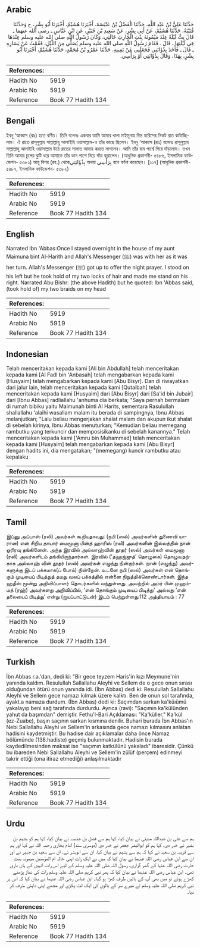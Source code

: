 ## Arabic


<div dir="rtl" lang="ar" style={{fontSize:'larger',backgroundColor:'#f8f9fa',padding:20}}>
حَدَّثَنَا عَلِيُّ بْنُ عَبْدِ اللَّهِ، حَدَّثَنَا الْفَضْلُ بْنُ عَنْبَسَةَ، أَخْبَرَنَا هُشَيْمٌ، أَخْبَرَنَا أَبُو بِشْرٍ، ح وَحَدَّثَنَا قُتَيْبَةُ، حَدَّثَنَا هُشَيْمٌ، عَنْ أَبِي بِشْرٍ، عَنْ سَعِيدِ بْنِ جُبَيْرٍ، عَنِ ابْنِ عَبَّاسٍ ـ رضى الله عنهما ـ قَالَ بِتُّ لَيْلَةً عِنْدَ مَيْمُونَةَ بِنْتِ الْحَارِثِ خَالَتِي، وَكَانَ رَسُولُ اللَّهِ صلى الله عليه وسلم عِنْدَهَا فِي لَيْلَتِهَا ـ قَالَ ـ فَقَامَ رَسُولُ اللَّهِ صلى الله عليه وسلم يُصَلِّي مِنَ اللَّيْلِ، فَقُمْتُ عَنْ يَسَارِهِ ـ قَالَ ـ فَأَخَذَ بِذُؤَابَتِي فَجَعَلَنِي عَنْ يَمِينِهِ‏.‏ حَدَّثَنَا عَمْرُو بْنُ مُحَمَّدٍ، حَدَّثَنَا هُشَيْمٌ، أَخْبَرَنَا أَبُو بِشْرٍ، بِهَذَا، وَقَالَ بِذُؤَابَتِي أَوْ بِرَأْسِي‏.‏
</div>
<div style={{backgroundColor:'#f8f9fa',padding:20, marginBottom: 10}}><table> <thead> <tr> <th>References:</th> <th></th> </tr> </thead> <tbody><tr><td>Hadith No</td><td>5919</td></tr><tr><td>Arabic No</td><td>5919</td></tr><tr><td>Reference</td><td>Book 77 Hadith 134</td></tr></tbody></table></div>

## Bengali


<div dir="ltr" lang="bn" style={{fontSize:'larger',backgroundColor:'#f8f9fa',padding:20}}>
ইবনু ‘আব্বাস (রাঃ) হতে বর্ণিত। তিনি বলেনঃ একবার আমি আমার খালা মাইমূনাহ বিন্ত হারিসের নিকট রাত কাটাচ্ছিলাম। ঐ রাতে রাসূলুল্লাহ সাল্লাল্লাহু আলাইহি ওয়াসাল্লাম-ও তাঁর কাছে ছিলেন। ইবনু ‘আব্বাস (রাঃ) বলেনঃ রাসূলুল্লাহ সাল্লাল্লাহু আলাইহি ওয়াসাল্লাম উঠে রাতের সালাত আদায় করতে লাগলেন। আমি তাঁর বাম পার্শ্বে গিয়ে দাঁড়ালাম। তখন তিনি আমার চুলের ঝুটি ধরে আমাকে তাঁর ডান পাশে নিয়ে দাঁড় করালেন। (আধুনিক প্রকাশনী- ৫৪৮৬, ইসলামিক ফাউন্ডেশন- ৫৩৮১) আবূ বিশর (রহ.) থেকেبِذُؤَابَتِي অথবা بِرَأْسِي বলে বর্ণনা করেছেন। [১১৭] (আধুনিক প্রকাশনী- ৫৪৮৭, ইসলামিক ফাউন্ডেশন- ৫৩৮২)
</div>
<div style={{backgroundColor:'#f8f9fa',padding:20, marginBottom: 10}}><table> <thead> <tr> <th>References:</th> <th></th> </tr> </thead> <tbody><tr><td>Hadith No</td><td>5919</td></tr><tr><td>Arabic No</td><td>5919</td></tr><tr><td>Reference</td><td>Book 77 Hadith 134</td></tr></tbody></table></div>

## English


<div dir="ltr" lang="en" style={{fontSize:'larger',backgroundColor:'#f8f9fa',padding:20}}>
Narrated Ibn 'Abbas:Once I stayed overnight in the house of my aunt Maimuna bint Al-Harith and Allah's Messenger (ﷺ) was with her as it was her turn. Allah's Messenger (ﷺ) got up to offer the night prayer. I stood on his left but he took hold of my two locks of hair and made me stand on his right. Narrated Abu Bishr: (the above Hadith) but he quoted: Ibn 'Abbas said, (took hold of) my two braids on my head
</div>
<div style={{backgroundColor:'#f8f9fa',padding:20, marginBottom: 10}}><table> <thead> <tr> <th>References:</th> <th></th> </tr> </thead> <tbody><tr><td>Hadith No</td><td>5919</td></tr><tr><td>Arabic No</td><td>5919</td></tr><tr><td>Reference</td><td>Book 77 Hadith 134</td></tr></tbody></table></div>

## Indonesian


<div dir="ltr" lang="id" style={{fontSize:'larger',backgroundColor:'#f8f9fa',padding:20}}>
Telah menceritakan kepada kami [Ali bin Abdullah] telah menceritakan kepada kami [Al Fadl bin 'Anbasah] telah mengabarkan kepada kami [Husyaim] telah mengabarkan kepada kami [Abu Bisyr]. Dan di riwayatkan dari jalur lain, telah menceritakan kepada kami [Qutaibah] telah menceritakan kepada kami [Husyaim] dari [Abu Bisyr] dari [Sa'id bin Jubair] dari [Ibnu Abbas] radliallahu 'anhuma dia berkata; "Saya pernah bermalam di rumah bibiku yaitu Maimunah binti Al Harits, sementara Rasulullah shallallahu 'alaihi wasallam malam itu berada di sampingnya, Ibnu Abbas melanjutkan; "Lalu beliau mengerjakan shalat malam dan akupun ikut shalat di sebelah kirinya, Ibnu Abbas menuturkan; "Kemudian beliau memegang rambutku yang terkuncir dan memposisikanku di sebelah kanannya." Telah menceritakan kepada kami ['Amru bin Muhammad] telah menceritakan kepada kami [Husyaim] telah mengabarkan kepada kami [Abu Bisyr] dengan hadits ini, dia mengatakan; "(memegang) kuncir rambutku atau kepalaku
</div>
<div style={{backgroundColor:'#f8f9fa',padding:20, marginBottom: 10}}><table> <thead> <tr> <th>References:</th> <th></th> </tr> </thead> <tbody><tr><td>Hadith No</td><td>5919</td></tr><tr><td>Arabic No</td><td>5919</td></tr><tr><td>Reference</td><td>Book 77 Hadith 134</td></tr></tbody></table></div>

## Tamil


<div dir="ltr" lang="ta" style={{fontSize:'larger',backgroundColor:'#f8f9fa',padding:20}}>
இப்னு அப்பாஸ் (ரலி) அவர்கள் கூறியதாவது: (நபி (ஸல்) அவர்களின் துணைவி யாரான) என் சிறிய தாயார் மைமூனா பின்த் ஹாரிஸ் (ரலி) அவர்களின் இல்லத்தில் நான் ஓரிரவு தங்கினேன். அந்த இரவில் அல்லாஹ்வின் தூதர் (ஸல்) அவர்கள் மைமூனா (ரலி) அவர்களிடம் தங்கியிருந்தார்கள். இரவில் (‘தஹஜ்ஜுத்’ தொழுகை) தொழுவதற்காக அல்லாஹ் வின் தூதர் (ஸல்) அவர்கள் எழுந்து நின்றார்கள். நான் (எழுந்து) அவர்களுக்கு இடப் பக்கமாக(ப் போய்) நின்றேன். உடனே நபி (ஸல்) அவர்கள் என் தொங்கும் முடியைப் பிடித்துத் தமது வலப் பக்கத்தில் என்னை நிறுத்திக்கொண்டார்கள். இந்த ஹதீஸ் மூன்று அறிவிப்பாளர் தொடர்களில் வந்துள்ளது. அவற்றில் அம்ர் பின் முஹம்மத் (ரஹ்) அவர்களது அறிவிப்பில், ‘என் தொங்கும் முடியைப் பிடித்து’ அல்லது ‘என் தலையைப் பிடித்து’ என்று (ஐயப்பாட்டுடன்) இடம் பெற்றுள்ளது.112 அத்தியாயம் : 77
</div>
<div style={{backgroundColor:'#f8f9fa',padding:20, marginBottom: 10}}><table> <thead> <tr> <th>References:</th> <th></th> </tr> </thead> <tbody><tr><td>Hadith No</td><td>5919</td></tr><tr><td>Arabic No</td><td>5919</td></tr><tr><td>Reference</td><td>Book 77 Hadith 134</td></tr></tbody></table></div>

## Turkish


<div dir="ltr" lang="tr" style={{fontSize:'larger',backgroundColor:'#f8f9fa',padding:20}}>
İbn Abbas r.a.'dan, dedi ki: "Bir gece teyzem Haris'in kızı Meymune'nin yanında kaldım. Resulullah Sallallahu Aleyhi ve Sellem de o gece onun sırası olduğundan ötürü onun yanında idi. (İbn Abbas) dedi ki: Resulullah Sallallahu Aleyhi ve Sellem gece namazı kılmak üzere kalktı. Ben de onun sol tarafında, ayakt.a namaza durdum. (İbn Abbas) dedi ki: Saçımdan sarkan ka'küıümü yakalayıp beni sağ tarafında durdurdu. Ayrıca (ravi): "Saçımın ka'külünden yahut da başımdan" demiştir. Fethu'l-Bari Açıklaması: "Ka'küller." Ka'kül (ez-Zuabe), başın saçının sarkan kısmına denilir. Buhari burada İbn Abbas'ın Nebi Sallallahu Aleyhi ve Sellem'in arkasında gece namazı kılmasını anlatan hadisini kaydetmiştir. Bu hadise dair açıklamalar daha önce Namaz bölümünde (138.hadiste) geçmiş bulunmaktadır. Hadisin burada kaydedilmesinden maksat ise "saçımın katkülünü yakaladı" ibaresidir. Çünkü bu ibareden Nebi Sallallahu Aleyhi ve Sellem'in zülüf (perçem) edinmeyi takrir ettiği (ona itiraz etmediği) anlaşılmaktadır
</div>
<div style={{backgroundColor:'#f8f9fa',padding:20, marginBottom: 10}}><table> <thead> <tr> <th>References:</th> <th></th> </tr> </thead> <tbody><tr><td>Hadith No</td><td>5919</td></tr><tr><td>Arabic No</td><td>5919</td></tr><tr><td>Reference</td><td>Book 77 Hadith 134</td></tr></tbody></table></div>

## Urdu


<div dir="rtl" lang="ur" style={{fontSize:'larger',backgroundColor:'#f8f9fa',padding:20}}>
ہم سے علی بن عبداللہ مدینی نے بیان کیا، کہا ہم سے فضل بن عنبسہ نے بیان کیا، کہا ہم کو ہشیم بن بشیر نے خبر دی، کہا ہم کو ابوالبشر جعفر نے خبر دی (دوسری سند) امام بخاری رحمہ اللہ نے کہا اور ہم سے قریبہ بن سعید نے کہا کہ ہم سے ہشیم نے بیان کیا، ان سے ابوبشر نے، ان سے سعید بن جبیر نے اور ان سے ابن عباس رضی اللہ عنہما نے بیان کیا کہ میں نے ایک رات اپنی خالہ ام المؤمنین میمونہ بنت حارث رضی اللہ عنہا کے گھر گزاری، رسول اللہ صلی اللہ علیہ وسلم کے لیے اس رات انہیں کے ہاں باری تھی۔ ابن عباس رضی اللہ عنہما نے بیان کیا کہ پھر نبی کریم صلی اللہ علیہ وسلم رات کی نماز پڑھنے کھڑے ہوئے تو میں بھی آپ کے بائیں طرف کھڑا ہو گیا۔ ابن عباس رضی اللہ عنہما نے بیان کیا کہ اس پر نبی کریم صلی اللہ علیہ وسلم نے میرے سر کے بالوں کی ایک لٹ پکڑی اور مجھے اپنی داہنی طرف کر دیا۔
</div>
<div style={{backgroundColor:'#f8f9fa',padding:20, marginBottom: 10}}><table> <thead> <tr> <th>References:</th> <th></th> </tr> </thead> <tbody><tr><td>Hadith No</td><td>5919</td></tr><tr><td>Arabic No</td><td>5919</td></tr><tr><td>Reference</td><td>Book 77 Hadith 134</td></tr></tbody></table></div>